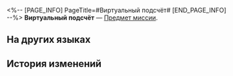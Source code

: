 <%-- [PAGE_INFO]
PageTitle=#Виртуальный подсчёт#
[END_PAGE_INFO] --%>
{{Предмет Инфобокс
|id          = 149986
|Изображение = Предмет Виртуальный подсчёт.png
|Тип         = Предмет миссии
|Инвентарь   = 
|Редкость    = 1
|Эффект      = 
|Описание    = 
}}
'''Виртуальный подсчёт''' — [[Предмет миссии]].

==На других языках==
{{На других языках
|en   = Simulated Calculation
|zhs  = 模拟算法
|zht  = 模擬演算法
|ja   = 模擬アルゴリズム
|ko   = 시뮬레이션 알고리즘
|es   = Algoritmo simulado
|fr   = Calcul simulé
|ru   = Виртуальный подсчёт
|th   = อัลกอริทึมจำลอง
|vi   = Thuật Toán Mô Phỏng
|de   = Simulierte Berechnung
|id   = Kalkulasi Simulasi
|pt   = Cálculo Simulado
}}

==История изменений==
{{История изменений|3.5}}